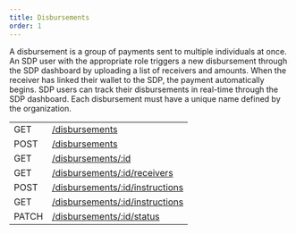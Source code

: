 ```yaml
---
title: Disbursements
order: 1
---
```



A disbursement is a group of payments sent to multiple individuals at once. An SDP user with the appropriate role triggers a new disbursement through the SDP dashboard by uploading a list of receivers and amounts. When the receiver has linked their wallet to the SDP, the payment automatically begins. SDP users can track their disbursements in real-time through the SDP dashboard. Each disbursement must have a unique name defined by the organization.

<EndpointsTable title="Endpoints">

|       |                                                                                  |
| ----- | -------------------------------------------------------------------------------- |
| GET   | [/disbursements](../list-all-disbursements.api.mdx)                              |
| POST  | [/disbursements](../create-disbursement.api.mdx)                                 |
| GET   | [/disbursements/:id](../retrieve-a-disbursement.api.mdx)                         |
| GET   | [/disbursements/:id/receivers](../list-all-disbursement-receivers.api.mdx)       |
| POST  | [/disbursements/:id/instructions](../upload-disbursement-instructions.api.mdx)   |
| GET   | [/disbursements/:id/instructions](../download-disbursement-instructions.api.mdx) |
| PATCH | [/disbursements/:id/status](../update-a-disbursement-status.api.mdx)             |

</EndpointsTable>
